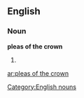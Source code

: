 ==English==
===Noun===
'''pleas of the crown'''
#{{plural of|plea of the crown}}
[[Category:English nouns]]

[[ar:pleas of the crown]]